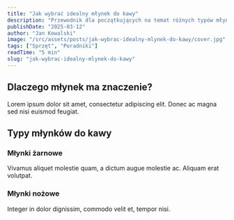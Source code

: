 ```yaml
---
title: "Jak wybrać idealny młynek do kawy"
description: "Przewodnik dla początkujących na temat różnych typów młynków do kawy oraz jak wybrać ten najlepszy dla siebie."
publishDate: "2025-03-12"
author: "Jan Kowalski"
image: "/src/assets/posts/jak-wybrac-idealny-mlynek-do-kawy/cover.jpg"
tags: ["Sprzęt", "Poradniki"]
readTime: "5 min"
slug: "jak-wybrac-idealny-mlynek-do-kawy"
---
```


## Dlaczego młynek ma znaczenie?

Lorem ipsum dolor sit amet, consectetur adipiscing elit. Donec ac magna sed nisi euismod feugiat.

## Typy młynków do kawy

### Młynki żarnowe

Vivamus aliquet molestie quam, a dictum augue molestie ac. Aliquam erat volutpat.

### Młynki nożowe

Integer in dolor dignissim, commodo velit et, tempor nisi.